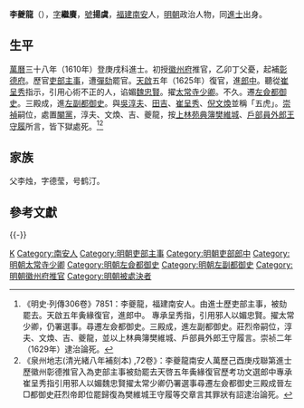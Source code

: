 {{Otheruses|other=名为李夔龙的其他人物|李可埴}}

'''李夔龍'''（{{bd|？||1629年||catIdx=L李}}），[[表字|字]]'''繼賡'''，[[號|號]]'''揚虞'''，[[福建|福建]][[南安|南安]]人，[[明朝|明朝]]政治人物，同[[進士|進士]]出身。

== 生平 ==
[[萬曆|萬曆]]三十八年（1610年）登庚戌科進士。初授[[徽州府|徽州府]]推官，乙卯丁父憂，起補[[彰德府|彰德府]]。歷官[[吏部|吏部]][[主事|主事]]，遭[[彈劾|彈劾]]罷官。[[天啟_(明朝)|天啟]]五年（1625年）復官，進[[郎中_(官職)|郎中]]。聽從[[崔呈秀|崔呈秀]]指示，引用心術不正的人，谄媚[[魏忠賢|魏忠賢]]。擢[[太常寺|太常寺]][[少卿|少卿]]。不久。遷[[左僉都御史|左僉都御史]]。三殿成，進[[左副都御史|左副都御史]]。與[[吳淳夫|吳淳夫]]、[[田吉|田吉]]、[[崔呈秀|崔呈秀]]、[[倪文煥|倪文煥]]並稱「五虎」。[[明思宗|崇禎]]嗣位，處置[[閹黨|閹黨]]，淳夫、文煥、吉、夔龍，按[[上林苑|上林苑]][[典簿|典簿]][[樊維城|樊維城]]、[[户部_(官署)|戶部]][[員外郎|員外郎]][[王守履|王守履]]所言，皆下獄處死。<ref>《明史·列傳306卷》7851：李夔龍，福建南安人。由進士歷吏部主事，被劾罷去。天啟五年夤緣復官，進郎中。 專承呈秀指，引用邪人以媚忠賢。擢太常少卿，仍署選事。尋遷左僉都御史。三殿成，進左副都御史。莊烈帝嗣位，淳夫、文煥、吉、夔龍，並以上林典簿樊維城、戶部員外郎王守履言。崇祯二年（1629年）逮治論死。</ref><ref>《泉州地志(清光緒八年補刻本) ,72卷》：李夔龍南安人萬歷己酉庚戍聯第進士歷徽州彰德推官入為吏部主事被劾罷去天啓五年夤緣復官歷考功文選郎中專承崔呈秀指引用邪人以媚魏忠賢擢太常少卿仍署選事尋遷左僉都御史三殿成晉左□都御史莊烈帝即位罷歸復為樊維城王守履等交章言其罪狀有詔逮治論死。</ref>

== 家族 ==
父李烛，字德莹，号鹤汀。

==參考文獻==
{{reflist}}

{{-}}
{{並稱|[[魏忠賢|魏忠賢]]黨“五虎”|[[崔呈秀|崔呈秀]] - [[吳淳夫|吳淳夫]] - [[田吉|田　吉]] - [[倪文煥|倪文煥]] - [[李夔龍|李夔龍]]}}
{{start box}}
{{s-off}}
{{s-before|[[鄭邦選|鄭邦選]]}}
{{s-title|明朝徽州府推官|1611年－1617年}}
{{s-after|[[虞廷陛|虞廷陛]]}}
{{end box}}

{{萬曆三十八年庚戌科殿試金榜}}

{{Authority control}}

{{DEFAULTSORT:Li李}}
[[Category:李姓|K]]
[[Category:南安人|Category:南安人]]
[[Category:明朝吏部主事|Category:明朝吏部主事]]
[[Category:明朝吏部郎中|Category:明朝吏部郎中]]
[[Category:明朝太常寺少卿|Category:明朝太常寺少卿]]
[[Category:明朝左僉都御史|Category:明朝左僉都御史]]
[[Category:明朝左副都御史|Category:明朝左副都御史]]
[[Category:明朝徽州府推官|Category:明朝徽州府推官]]
[[Category:明朝被處決者|Category:明朝被處決者]]